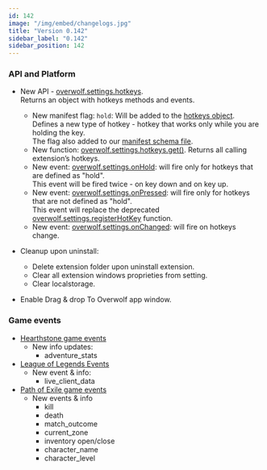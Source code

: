 ```yaml
---
id: 142
image: "/img/embed/changelogs.jpg"
title: "Version 0.142"
sidebar_label: "0.142"
sidebar_position: 142
---
```


### API and Platform

* New API - [overwolf.settings.hotkeys](/api/settings/hotkeys).  
  Returns an object with hotkeys methods and events.
  * New manifest flag: `hold`: Will be added to the [hotkeys object](/api/manifest#hotkeys).  
    Defines a new type of hotkey - hotkey that works only while you are holding the key.  
    The flag also added to our [manifest schema file](https://github.com/overwolf/community-gists/blob/master/overwolf-manifest-schema.json).  
  * New function: [overwolf.settings.hotkeys.get()](/api/settings/hotkeys#getcallback). Returns all calling extension’s hotkeys.
  * New event: [overwolf.settings.onHold](/api/settings/hotkeys#onhold): will fire only for hotkeys that are defined as "hold".  
    This event will be fired twice - on key down and on key up.
  * New event: [overwolf.settings.onPressed](/api/settings/hotkeys#onpressed): will fire only for hotkeys that are not defined as "hold".  
    This event will replace the deprecated [overwolf.settings.registerHotKey](/api/settings#registerhotkeyactionid-callback) function.    
  * New event: [overwolf.settings.onChanged](/api/settings/hotkeys#onchanged):  will fire on hotkeys change. 

* Cleanup upon uninstall:
  * Delete extension folder upon uninstall extension.
  * Clear all extension windows proprieties from setting.
  * Clear localstorage.
* Enable Drag & drop To Overwolf app window.

### Game events

* [Hearthstone game events](/api/games/events/hearthstone#docsNav)
  * New info updates:
    * adventure_stats
* [League of Legends Events](/api/games/events/league-of-legends)
  * New event & info:
    * live_client_data
* [Path of Exile game events](/api/games/events/path-of-exile)
  * New events & info
    * kill
    * death
    * match_outcome
    * current_zone
    * inventory open/close
    * character_name
    * character_level
    
